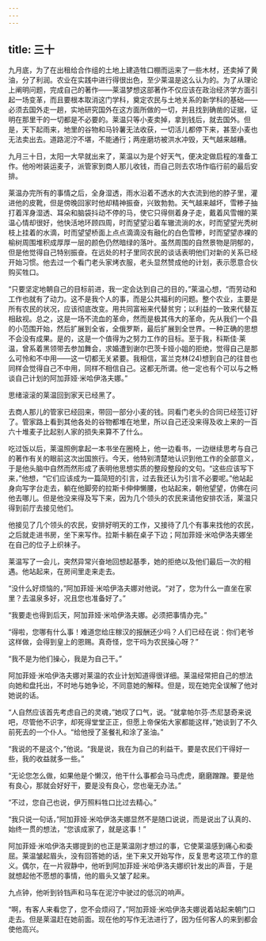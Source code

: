 ```yaml
---
---
---
```

title: 三十
---




九月底，为了在出租给合作组的土地上建造牲口棚而运来了一些木材，还卖掉了黄油，分了利润。农业在实践中进行得很出色，至少莱温是这么认为的。为了从理论上阐明问题，完成自己的著作——莱温梦想这部著作不仅应该在政治经济学方面引起一场变革，而且要根本取消这门学科，奠定农民与土地关系的新学科的基础——必须去国外走一趟，实地研究国外在这方面所做的一切，并且找到确凿的证据，证明在那里干的一切都是不必要的。莱温只等小麦卖掉，拿到钱后，就去国外。但是，天下起雨来，地里的谷物和马铃薯无法收获，一切活儿都停下来，甚至小麦也无法卖出去。道路泥泞不堪，不能通行；两座磨坊被洪水冲毁，天气越来越糟。

九月三十日，太阳一大早就出来了，莱温以为是个好天气，便决定做启程的准备工作。他吩咐装运麦子，派管家到商人那儿收钱，而自己则去农场作临行前的最后安排。

莱温办完所有的事情之后，全身湿透，雨水沿着不透水的大衣流到他的脖子里，灌进他的皮靴，但是傍晚回家时他却精神振奋，兴致勃勃。天气越来越坏，雪糁子抽打着浑身湿透、耳朵和脑袋抖动不停的马，使它只得侧着身子走，戴着风雪帽的莱温心情却很好，他快活地环顾四周，时而望望沿着车辙流淌的水，时而望望光秃树枝上挂着的水滴，时而望望桥面上点点滴滴没有融化的白色雪糁，时而望望赤裸的榆树周围堆积成厚厚一层的颜色仍然暗绿的落叶。虽然周围的自然景物是阴郁的，但是他觉得自己特别振奋。在远处的村子里同农民的谈话表明他们对新的关系已经开始习惯。他去过一个看门老头家烤衣服，老头显然赞成他的计划，表示愿意合伙购买牲口。

“只要坚定地朝自己的目标前进，我一定会达到自己的目的，”莱温心想，“而劳动和工作也就有了动力。这不是我个人的事，而是公共福利的问题。整个农业，主要是所有农民的状况，应该彻底改变。用共同富裕来代替贫穷；以利益的一致来代替互相敌视。总之，这是一场不流血的革命，然而是极其伟大的革命，先从我们一个县的小范围开始，然后扩展到全省，全俄罗斯，最后扩展到全世界。一种正确的思想不会没有成果。是的，这是一个值得为之努力工作的目标。至于我，科斯佳·莱温，曾系着黑领带去参加舞会，求婚遭到谢尔巴茨卡娅小姐的拒绝，觉得自己是那么可怜和不中用——这一切都无关紧要。我相信，富兰克林(24)想到自己的往昔也同样会觉得自己不中用，同样不相信自己。这都无所谓。他一定也有个可以与之畅谈自己计划的阿加菲娅·米哈伊洛夫娜。”

思绪滚滚的莱温回到家天已经黑了。

去商人那儿的管家已经回来，带回一部分小麦的钱。同看门老头的合同已经签订好了。管家路上看到其他各处的谷物都堆在地里，所以自己还没来得及收上来的一百六十堆麦子比起别人家的损失来算不了什么。

吃过饭以后，莱温照例拿起一本书坐在圈椅上，他一边看书，一边继续思考与自己的著作有关的眼前这次出国旅行。今天，他特别清楚地认识到他工作的全部意义，于是他头脑中自然而然形成了表明他思想实质的整段整段的文句。“这些应该写下来，”他想，“它们应该成为一篇简短的引言，过去我还认为引言不必要呢。”他站起身向写字台走去，躺在他脚旁的拉斯卡伸伸懒腰，也站起来，朝他望望，仿佛在问他去哪儿。但是他没来得及写下来，因为几个领头的农民来请他安排农活，莱温只得到前厅去接见他们。

他接见了几个领头的农民，安排好明天的工作，又接待了几个有事来找他的农民，之后就走进书房，坐下来写作。拉斯卡躺在桌子下边；阿加菲娅·米哈伊洛夫娜坐在自己的位子上织袜子。

莱温写了一会儿，突然异常兴奋地回想起基季，她的拒绝以及他们最后一次的相遇。他站起来，在房间里走来走去。

“没什么好烦恼的，”阿加菲娅·米哈伊洛夫娜对他说。“对了，您为什么一直坐在家里？去温泉多好，况且您也准备好了。”

“我要走也得到后天，阿加菲娅·米哈伊洛夫娜。必须把事情办完。”

“得啦，您哪有什么事！难道您给庄稼汉的报酬还少吗？人们已经在说：你们老爷这样做，会得到皇上的恩赐。真奇怪，您干吗为农民操心呀？”

“我不是为他们操心，我是为自己干。”

阿加菲娅·米哈伊洛夫娜对莱温的农业计划知道得很详细。莱温经常把自己的想法向她和盘托出，不时地与她争论，不同意她的解释。但是，现在她完全误解了他对她说的话。

“人自然应该首先考虑自己的灵魂，”她叹了口气，说。“就拿帕尔芬·杰尼瑟奇来说吧，尽管他不识字，却死得堂堂正正，但愿上帝保佑大家都能这样，”她谈到了不久前死去的一个仆人。“给他授了圣餐礼和涂了圣油。”

“我说的不是这个，”他说。“我是说，我在为自己的利益干。要是农民们干得好一些，我的收益就多一些。”

“无论您怎么做，如果他是个懒汉，他干什么事都会马马虎虎，磨磨蹭蹭。要是他有良心，那就会好好干，要是没有良心，您也毫无办法。”

“不过，您自己也说，伊万照料牲口比过去精心。”

“我只说一句话，”阿加菲娅·米哈伊洛夫娜显然不是随口说说，而是说出了认真的、始终一贯的想法，“您该成家了，就是这事！”

阿加菲娅·米哈伊洛夫娜提到的也正是莱温刚才想过的事，它使莱温感到痛心和委屈。莱温皱起眉头，没有回答她的话，坐下来又开始写作，反复思考这项工作的意义。偶尔，在一片寂静中，他听到阿加菲娅·米哈伊洛夫娜织针发出的声音，于是就想起他不愿想的事情，他的眉头又皱了起来。

九点钟，他听到铃铛声和马车在泥泞中驶过的低沉的响声。

“啊，有客人来看您了，您不会烦闷了，”阿加菲娅·米哈伊洛夫娜说着站起来朝门口走去。但是莱温赶在她前面。现在他的写作无法进行了，因为任何客人的来到都会使他高兴。